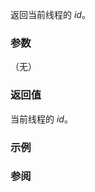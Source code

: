 {{cpp/title|n=this_thread::|get_id}}
{{cpp/thread/navbar}}
{{ddcl|header=thread|since=c++11|1=
std::thread::id get_id() noexcept;
}}

返回当前线程的 ''id''。

===参数===
（无）

===返回值===
当前线程的 ''id''。

===示例===
{{example
|code=
#include &lt;chrono&gt;
#include &lt;iostream&gt;
#include &lt;syncstream&gt;
#include &lt;thread&gt;
using namespace std::chrono_literals;

void foo()
{
    std::thread::id this_id = std::this_thread::get_id();
 
    std::osyncstream(std::cout) &lt;&lt; "线程 " &lt;&lt; this_id &lt;&lt; " 睡眠...\n";

    std::this_thread::sleep_for(500ms);
}

int main()
{
    std::jthread t1{foo};
    std::jthread t2{foo};
}
|p=true
|output=
线程 140113018054400 睡眠...
线程 140113009661696 睡眠...
}}

===参阅===
{{dsc begin}}
{{dsc inc|cpp/thread/thread/dsc get_id|thread}}
{{dsc see c|c/thread/thrd_current}}
{{dsc end}}

{{langlinks|de|en|es|fr|it|ja|pt|ru}}